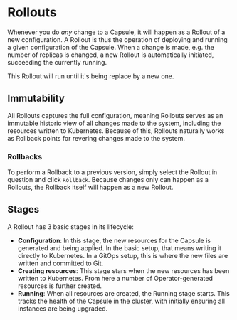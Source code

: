 
# Rollouts

Whenever you do _any_ change to a Capsule, it will happen as a Rollout of a new configuration.
A Rollout is thus the operation of deploying and running a given configuration of the Capsule. When a change is made, e.g. the number of replicas is changed, a new Rollout is automatically initiated, succeeding the currently running.

This Rollout will run until it's being replace by a new one.

## Immutability

All Rollouts captures the full configuration, meaning Rollouts serves as an immutable historic view of all changes made to the system, including the resources written to Kubernetes. Because of this, Rollouts naturally works as Rollback points for revering changes made to the system.

### Rollbacks

To perform a Rollback to a previous version, simply select the Rollout in question and click `Rollback`. Because changes only can happen as a Rollouts, the Rollback itself will happen as a new Rollout.

## Stages

A Rollout has 3 basic stages in its lifecycle:

- **Configuration**: In this stage, the new resources for the Capsule is generated and being applied. In the basic setup, that means writing it directly to Kubernetes. In a GitOps setup, this is where the new files are written and committed to Git.
- **Creating resources**: This stage stars when the new resources has been written to Kubernetes. From here a number of Operator-generated resources is further created.
- **Running**: When all resources are created, the Running stage starts. This tracks the health of the Capsule in the cluster, with initially ensuring all instances are being upgraded.

<Tabs>
  <TabItem value="dashboard" label="Dashboard">
    <ThemedImage
      alt="Stages of a Rollout"
      customProps={{
        zoom: true
      }}
      sources={{
        light: "/img/dashboard/platform/rollout/stages.png",
        dark: "/img/dashboard/platform/rollout/stages.png",
      }}
    />

  </TabItem>
</Tabs>
